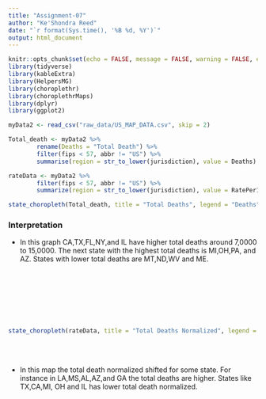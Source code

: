 ```yaml
---
title: "Assignment-07"
author: "Ke'Shondra Reed"
date: "`r format(Sys.time(), '%B %d, %Y')`"
output: html_document
---
```


```r
knitr::opts_chunk$set(echo = FALSE, message = FALSE, warning = FALSE, error = FALSE)
library(tidyverse)
library(kableExtra)
library(HelpersMG)
library(choroplethr)
library(choroplethrMaps)
library(dplyr)
library(ggplot2)
```

```r
myData2 <- read_csv("raw_data/US_MAP_DATA.csv", skip = 2)

Total_death <- myData2 %>% 
        rename(Deaths = "Total Death") %>%
        filter(fips < 57, abbr != "US") %>%
        summarise(region = str_to_lower(jurisdiction), value = Deaths)

```

```r

rateData <- myData2 %>% 
        filter(fips < 57, abbr != "US") %>%
        summarize(region = str_to_lower(jurisdiction), value = RatePer100000)


```


```r


state_choropleth(Total_death, title = "Total Deaths", legend = "Deaths")

```

### **Interpretation**
* In this graph CA,TX,FL,NY,and IL have higher total deaths around 7,0000 to 15,0000. The next state with the highest total deaths is MI,OH,PA, and AZ. States with lower total deaths are MT,ND,WV and ME.

 
<br/>
<br/>
<br/>
<br/>
<br/>
<br/>
```r

state_choropleth(rateData, title = "Total Deaths Normalized", legend = "Deaths")

```
<br/>
<br/>

* In this map the total death normalized shifted for some state. For instance in LA,MS,AL,AZ,and GA the total deaths are higher. States like TX,CA,MI, OH and IL has lower total death normalized. 


